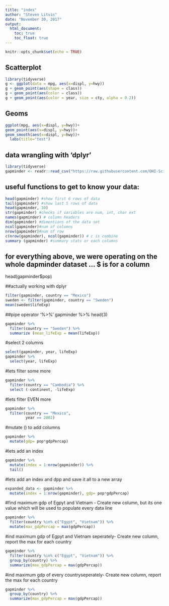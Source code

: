 ```yaml
---
title: "index"
author: "Steven Litvin"
date: "November 30, 2017"
output:
  html_document:
    toc: true
    toc_float: true
---
```



```r
knitr::opts_chunk$set(echo = TRUE)
```


## Scatterplot
```r

library(tidyverse)
g <- ggplot(data = mpg, aes(x=displ, y=hwy))
g + geom_point(aes(shape = class))
g + geom_point(aes(color = class))
g + geom_point(aes(color = year, size = cty, alpha = 0.2))

```

## Geoms

```r
ggplot(mpg, aes(x=displ, y=hwy))+
geom_point(aes(x=displ, y=hwy))+
geom_smooth(aes(x=displ, y=hwy))+
  labs(title="test")
```

## data wrangling with 'dplyr'
```r
library(tidyverse)
gapminder <- readr::read_csv("https://raw.githubusercontent.com/OHI-Science/data-science-training/master/data/gapminder.csv")
```

## useful functions to get to know your data:
```r
head(gapminder) #show first 6 rows of data
tail(gapminder) #show last 5 rows of data
head(gapminder, 30)
str(gapminder) #checks if variables are num, int, char ext
names(gapminder) # column headers
dim(gapminder) #dimentions of the data set
ncol(gapminder)#num of columns 
nrow(gapminder)#num of row
c(nrow(gapminder), ncol(gapminder)) # c is combine
summary (gapminder) #summary stats or each columns
```

## for everything above, we were operating on the whole dapminder dataset ... $ is for a column

head(gapminder$pop)

##actually working with dplyr
```r
filter(gapminder, country == "Mexico")
sweden <- filter(gapminder, country == "Sweden")
mean(sweden$lifeExp)
```

##pipe operator '%>%'
gapminder %>% head(3)

```r
gapminder %>% 
  filter(country == "Sweden") %>% 
  summarize (mean_lifeExp = mean(lifeExp))
```

#select 2 columns
```r
select(gapminder, year, lifeExp)
gapminder %>% 
  select(year, lifeExp)
```
#lets filter some more
```r
gapminder %>% 
  filter(country == "Cambodia") %>% 
  select (-continent, -lifeExp)
```

#lets filter EVEN more
```r
gapminder %>% 
  filter(country == "Mexico",
         year == 2002)
```


#mutate () to add columns
```r
gapminder %>%
  mutate(gdp= pop*gdpPercap)
```

#lets add an index
```r
gapminder %>%
  mutate(index = 1:nrow(gapminder)) %>%
  tail()
```

#lets add an index and dpp and save it all to a new array
```r
expanded_data <- gapminder %>%
  mutate(index = 1:nrow(gapminder), gdp= pop*gdpPercap)
```

#find maximum gdp of Egpyt and Vietnam - Create new column, but its one value which will be used to populate every data line
```r
gapminder %>%
  filter(country %in% c("Egypt", "Vietnam")) %>%
  mutate(max_gdpPercap = max(gdpPercap))
```

#ind maximum gdp of Egpyt and Vietnam seperately- Create new column, report the max for each country
```r
gapminder %>%
  filter(country %in% c("Egypt", "Vietnam")) %>%
  group_by(country) %>%
  summarize(max_gdpPercap = max(gdpPercap))
```

#ind maximum gdp of every countryseperately- Create new column, report the max for each country
```r
gapminder %>%
  group_by(country) %>%
  summarize(max_gdpPercap = max(gdpPercap))
```



#